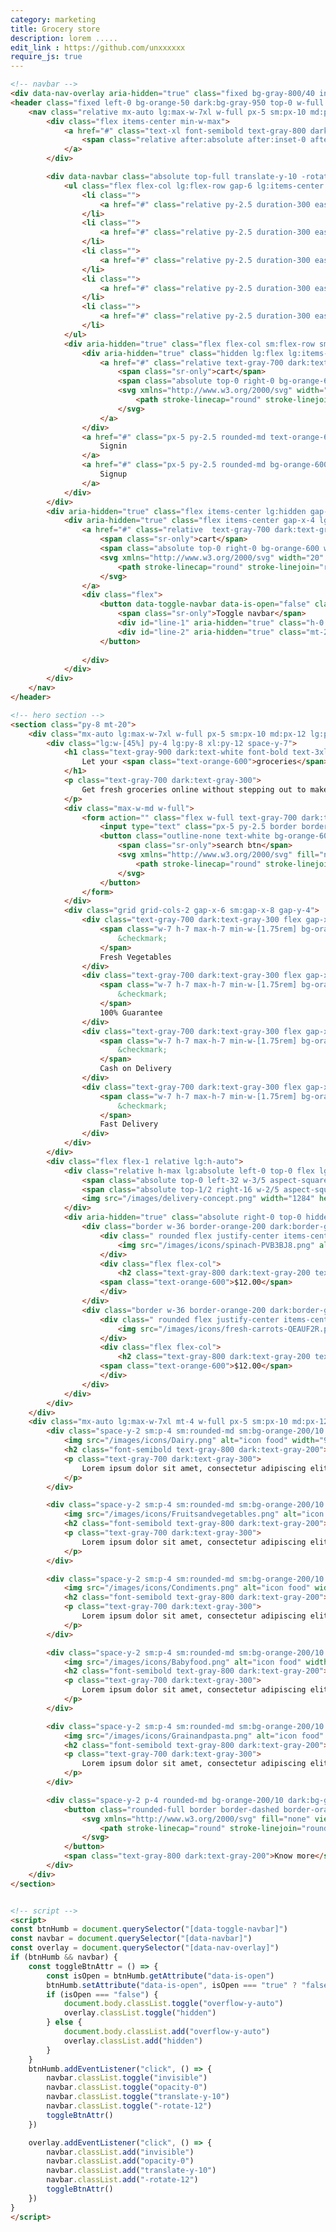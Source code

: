 ```yaml
---
category: marketing
title: Grocery store
description: lorem .....
edit_link : https://github.com/unxxxxxx
require_js: true
---
```



```html
<!-- navbar -->
<div data-nav-overlay aria-hidden="true" class="fixed bg-gray-800/40 inset-0 z-30 hidden lg:hidden"></div>
<header class="fixed left-0 bg-orange-50 dark:bg-gray-950 top-0 w-full flex items-center h-20 border-b border-b-gray-100 dark:border-b-gray-800 z-40">
    <nav class="relative mx-auto lg:max-w-7xl w-full px-5 sm:px-10 md:px-12 lg:px-5 flex gap-x-5 justify-between items-center">
        <div class="flex items-center min-w-max">
            <a href="#" class="text-xl font-semibold text-gray-800 dark:text-gray-200">
                <span class="relative after:absolute after:inset-0 after:rotate-3 after:border after:border-orange-600 text-orange-600">Grocy</span>Mart
            </a>
        </div>

        <div data-navbar class="absolute top-full translate-y-10 -rotate-12 opacity-0 invisible lg:visible lg:-rotate-0 lg:translate-y-0 lg:opacity-100 left-0 bg-white dark:bg-gray-950 lg:bg-transparent border-b border-gray-200 dark:border-gray-800 py-8 lg:py-0 px-5 sm:px-10 md:px-12 lg:px-0 lg:border-none w-full lg:top-0 lg:relative  lg:flex lg:justify-between duration-300 ease-linear">
            <ul class="flex flex-col lg:flex-row gap-6 lg:items-center text-gray-700 dark:text-gray-300 lg:w-full lg:justify-center">
                <li class="">
                    <a href="#" class="relative py-2.5 duration-300 ease-linear hover:text-orange-600 after:absolute after:w-full after:left-0 after:bottom-0 after:h-px after:rounded-md after:origin-left after:ease-linear after:duration-300 after:scale-x-0 hover:after:scale-100 after:bg-orange-600">Home</a>
                </li>
                <li class="">
                    <a href="#" class="relative py-2.5 duration-300 ease-linear hover:text-orange-600 after:absolute after:w-full after:left-0 after:bottom-0 after:h-px after:rounded-md after:origin-left after:ease-linear after:duration-300 after:scale-x-0 hover:after:scale-100 after:bg-orange-600">Categories</a>
                </li>
                <li class="">
                    <a href="#" class="relative py-2.5 duration-300 ease-linear hover:text-orange-600 after:absolute after:w-full after:left-0 after:bottom-0 after:h-px after:rounded-md after:origin-left after:ease-linear after:duration-300 after:scale-x-0 hover:after:scale-100 after:bg-orange-600">Sales</a>
                </li>
                <li class="">
                    <a href="#" class="relative py-2.5 duration-300 ease-linear hover:text-orange-600 after:absolute after:w-full after:left-0 after:bottom-0 after:h-px after:rounded-md after:origin-left after:ease-linear after:duration-300 after:scale-x-0 hover:after:scale-100 after:bg-orange-600">About</a>
                </li>
                <li class="">
                    <a href="#" class="relative py-2.5 duration-300 ease-linear hover:text-orange-600 after:absolute after:w-full after:left-0 after:bottom-0 after:h-px after:rounded-md after:origin-left after:ease-linear after:duration-300 after:scale-x-0 hover:after:scale-100 after:bg-orange-600">Contact</a>
                </li>
            </ul>
            <div aria-hidden="true" class="flex flex-col sm:flex-row sm:items-center gap-4  lg:min-w-max mt-10 lg:mt-0">
                <div aria-hidden="true" class="hidden lg:flex lg:items-center ">
                    <a href="#" class="relative text-gray-700 dark:text-gray-300 px-1.5">
                        <span class="sr-only">cart</span>
                        <span class="absolute top-0 right-0 bg-orange-600 w-2 h-2 rounded-full"></span>
                        <svg xmlns="http://www.w3.org/2000/svg" width="20" height="20" fill="none" viewBox="0 0 24 24" stroke-width="1.5" stroke="currentColor" class="w-6 h-6">
                            <path stroke-linecap="round" stroke-linejoin="round" d="M15.75 10.5V6a3.75 3.75 0 10-7.5 0v4.5m11.356-1.993l1.263 12c.07.665-.45 1.243-1.119 1.243H4.25a1.125 1.125 0 01-1.12-1.243l1.264-12A1.125 1.125 0 015.513 7.5h12.974c.576 0 1.059.435 1.119 1.007zM8.625 10.5a.375.375 0 11-.75 0 .375.375 0 01.75 0zm7.5 0a.375.375 0 11-.75 0 .375.375 0 01.75 0z" />
                        </svg>                      
                    </a>
                </div>
                <a href="#" class="px-5 py-2.5 rounded-md text-orange-600 underline flex justify-center">
                    Signin
                </a>
                <a href="#" class="px-5 py-2.5 rounded-md bg-orange-600 text-white flex justify-center duration-300 ease-linear hover:bg-orange-700">
                    Signup
                </a>
            </div>
        </div>
        <div aria-hidden="true" class="flex items-center lg:hidden gap-x-4">
            <div aria-hidden="true" class="flex items-center gap-x-4 lg:hidden">
                <a href="#" class="relative  text-gray-700 dark:text-gray-300 px-1.5">
                    <span class="sr-only">cart</span>
                    <span class="absolute top-0 right-0 bg-orange-600 w-2 h-2 rounded-full"></span>
                    <svg xmlns="http://www.w3.org/2000/svg" width="20" height="20" fill="none" viewBox="0 0 24 24" stroke-width="1.5" stroke="currentColor" class="w-6 h-6">
                        <path stroke-linecap="round" stroke-linejoin="round" d="M15.75 10.5V6a3.75 3.75 0 10-7.5 0v4.5m11.356-1.993l1.263 12c.07.665-.45 1.243-1.119 1.243H4.25a1.125 1.125 0 01-1.12-1.243l1.264-12A1.125 1.125 0 015.513 7.5h12.974c.576 0 1.059.435 1.119 1.007zM8.625 10.5a.375.375 0 11-.75 0 .375.375 0 01.75 0zm7.5 0a.375.375 0 11-.75 0 .375.375 0 01.75 0z" />
                    </svg>                      
                </a>
                <div class="flex">
                    <button data-toggle-navbar data-is-open="false" class="outline-none border-l border-l-orange-100 dark:border-l-gray-800 pl-3 relative py-3">
                        <span class="sr-only">Toggle navbar</span>
                        <div id="line-1" aria-hidden="true" class="h-0.5 w-6 rounded bg-gray-800 dark:bg-gray-200 transition duration-300"></div>
                        <div id="line-2" aria-hidden="true" class="mt-2 h-0.5 w-6 rounded bg-gray-800 dark:bg-gray-200 transition duration-300"></div>
                    </button>
    
                </div>
            </div>
        </div>
    </nav>
</header>

<!-- hero section -->
<section class="py-8 mt-20">
    <div class="mx-auto lg:max-w-7xl w-full px-5 sm:px-10 md:px-12 lg:px-5 flex flex-col lg:flex-row gap-x-6">
        <div class="lg:w-[45%] py-4 lg:py-8 xl:py-12 space-y-7">
            <h1 class="text-gray-900 dark:text-white font-bold text-3xl sm:text-4xl md:text-5xl xl:text-6xl">
                Let your <span class="text-orange-600">groceries</span> come to you
            </h1>
            <p class="text-gray-700 dark:text-gray-300">
                Get fresh groceries online without stepping out to make delicious food with the freshest ingredients
            </p>
            <div class="max-w-md w-full">
                <form action="" class="flex w-full text-gray-700 dark:text-gray-400">
                    <input type="text" class="px-5 py-2.5 border border-orange-200 dark:border-gray-800 border-r-0 rounded-l-md flex w-full outline-none bg-orange-200/10 dark:bg-gray-900">
                    <button class="outline-none text-white bg-orange-600 px-3 py-2.5 rounded-r-md min-w-max">
                        <span class="sr-only">search btn</span>
                        <svg xmlns="http://www.w3.org/2000/svg" fill="none" viewBox="0 0 24 24" stroke-width="1.5" stroke="currentColor" class="w-6 h-6">
                            <path stroke-linecap="round" stroke-linejoin="round" d="M21 21l-5.197-5.197m0 0A7.5 7.5 0 105.196 5.196a7.5 7.5 0 0010.607 10.607z" />
                        </svg>                              
                    </button>
                </form>
            </div>
            <div class="grid grid-cols-2 gap-x-6 sm:gap-x-8 gap-y-4">
                <div class="text-gray-700 dark:text-gray-300 flex gap-x-3">
                    <span class="w-7 h-7 max-h-7 min-w-[1.75rem] bg-orange-100 dark:bg-gray-900 dark:text-gray-300 text-orange-600 rounded-md flex items-center justify-center">
                        &checkmark;
                    </span>
                    Fresh Vegetables
                </div>
                <div class="text-gray-700 dark:text-gray-300 flex gap-x-3">
                    <span class="w-7 h-7 max-h-7 min-w-[1.75rem] bg-orange-100 dark:bg-gray-900 dark:text-gray-300 text-orange-600 rounded-md flex items-center justify-center">
                        &checkmark;
                    </span>
                    100% Guarantee
                </div>
                <div class="text-gray-700 dark:text-gray-300 flex gap-x-3">
                    <span class="w-7 h-7 max-h-7 min-w-[1.75rem] bg-orange-100 dark:bg-gray-900 dark:text-gray-300 text-orange-600 rounded-md flex items-center justify-center">
                        &checkmark;
                    </span>
                    Cash on Delivery
                </div>
                <div class="text-gray-700 dark:text-gray-300 flex gap-x-3">
                    <span class="w-7 h-7 max-h-7 min-w-[1.75rem] bg-orange-100 dark:bg-gray-900 dark:text-gray-300 text-orange-600 rounded-md flex items-center justify-center">
                        &checkmark;
                    </span>
                    Fast Delivery
                </div>
            </div>
        </div>
        <div class="flex flex-1 relative lg:h-auto">
            <div class="relative h-max lg:absolute left-0 top-0 flex lg:h-full  lg:w-auto w-11/12">
                <span class="absolute top-0 left-32 w-3/5 aspect-square rounded-md -rotate-[30deg] translate-y-20 origin-center border border-orange-200 dark:border-gray-800"></span>
                <span class="absolute top-1/2 right-16 w-2/5 aspect-square rounded-md rotate-12 -translate-y-1/2 origin-center border border-orange-200 dark:border-gray-800"></span>
                <img src="/images/delivery-concept.png" width="1284" height="1264" alt="" class=" lg:w-auto lg:h-full relative">
            </div>
            <div aria-hidden="true" class="absolute right-0 top-0 hidden sm:flex flex-col gap-2 md:gap-4">
                <div class="border w-36 border-orange-200 dark:border-gray-800 rounded-md p-2 bg-orange-200/10 dark:bg-gray-900 text-center flex flex-col">
                    <div class=" rounded flex justify-center items-center p-1 h-20 bg-white">
                        <img src="/images/icons/spinach-PVB3BJ8.png" alt="icon" class="w-full h-auto max-h-full">
                    </div>
                    <div class="flex flex-col">
                        <h2 class="text-gray-800 dark:text-gray-200 text-sm font-semibold">Fresh Spinach</h2>
                    <span class="text-orange-600">$12.00</span>
                    </div>
                </div>
                <div class="border w-36 border-orange-200 dark:border-gray-800 rounded-md p-2 bg-orange-200/10 dark:bg-gray-900 text-center flex flex-col">
                    <div class=" rounded flex justify-center items-center p-1 h-20 bg-white">
                        <img src="/images/icons/fresh-carrots-QEAUF2R.png" alt="icon" class="w-full h-auto max-h-full">
                    </div>
                    <div class="flex flex-col">
                        <h2 class="text-gray-800 dark:text-gray-200 text-sm font-semibold">Fresh Spinach</h2>
                    <span class="text-orange-600">$12.00</span>
                    </div>
                </div>
            </div>
        </div>
    </div>
    <div class="mx-auto lg:max-w-7xl mt-4 w-full px-5 sm:px-10 md:px-12 lg:px-5 grid grid-cols-2 sm:grid-cols-3 lg:grid-cols-5 gap-5">
        <div class="space-y-2 sm:p-4 sm:rounded-md sm:bg-orange-200/10 sm:dark:bg-gray-900">
            <img src="/images/icons/Dairy.png" alt="icon food" width="96" height="96" class="w-14 h-14 md:w-20 md:h-20">
            <h2 class="font-semibold text-gray-800 dark:text-gray-200">Dairy Products</h2>
            <p class="text-gray-700 dark:text-gray-300">
                Lorem ipsum dolor sit amet, consectetur adipiscing elit.
            </p>
        </div>

        <div class="space-y-2 sm:p-4 sm:rounded-md sm:bg-orange-200/10 sm:dark:bg-gray-900">
            <img src="/images/icons/Fruitsandvegetables.png" alt="icon food" width="96" height="96" class="w-14 h-14 md:w-20 md:h-20">
            <h2 class="font-semibold text-gray-800 dark:text-gray-200">Vegetables & Fruits</h2>
            <p class="text-gray-700 dark:text-gray-300">
                Lorem ipsum dolor sit amet, consectetur adipiscing elit.
            </p>
        </div>

        <div class="space-y-2 sm:p-4 sm:rounded-md sm:bg-orange-200/10 sm:dark:bg-gray-900">
            <img src="/images/icons/Condiments.png" alt="icon food" width="96" height="96" class="w-14 h-14 md:w-20 md:h-20">
            <h2 class="font-semibold text-gray-800 dark:text-gray-200">Spices & Seasonings</h2>
            <p class="text-gray-700 dark:text-gray-300">
                Lorem ipsum dolor sit amet, consectetur adipiscing elit.
            </p>
        </div>

        <div class="space-y-2 sm:p-4 sm:rounded-md sm:bg-orange-200/10 sm:dark:bg-gray-900">
            <img src="/images/icons/Babyfood.png" alt="icon food" width="96" height="96" class="w-14 h-14 md:w-20 md:h-20">
            <h2 class="font-semibold text-gray-800 dark:text-gray-200">Honey</h2>
            <p class="text-gray-700 dark:text-gray-300">
                Lorem ipsum dolor sit amet, consectetur adipiscing elit.
            </p>
        </div>

        <div class="space-y-2 sm:p-4 sm:rounded-md sm:bg-orange-200/10 sm:dark:bg-gray-900">
            <img src="/images/icons/Grainandpasta.png" alt="icon food" width="96" height="96" class="w-14 h-14 md:w-20 md:h-20">
            <h2 class="font-semibold text-gray-800 dark:text-gray-200">Flour</h2>
            <p class="text-gray-700 dark:text-gray-300">
                Lorem ipsum dolor sit amet, consectetur adipiscing elit.
            </p>
        </div>

        <div class="space-y-2 p-4 rounded-md bg-orange-200/10 dark:bg-gray-900 border flex flex-col items-center justify-center border-orange-100 dark:border-gray-800 lg:hidden">
            <button class="rounded-full border border-dashed border-orange-300 dark:border-gray-800 text-orange-600 p-3">
                <svg xmlns="http://www.w3.org/2000/svg" fill="none" viewBox="0 0 24 24" stroke-width="1.5" stroke="currentColor" class="w-6 h-6">
                    <path stroke-linecap="round" stroke-linejoin="round" d="M12 6v12m6-6H6" />
                </svg>                      
            </button>
            <span class="text-gray-800 dark:text-gray-200">Know more</span>
        </div>
    </div>
</section>


<!-- script -->
<script>
const btnHumb = document.querySelector("[data-toggle-navbar]")
const navbar = document.querySelector("[data-navbar]")
const overlay = document.querySelector("[data-nav-overlay]")
if (btnHumb && navbar) {
    const toggleBtnAttr = () => {
        const isOpen = btnHumb.getAttribute("data-is-open")
        btnHumb.setAttribute("data-is-open", isOpen === "true" ? "false" : "true")
        if (isOpen === "false") {
            document.body.classList.toggle("overflow-y-auto")
            overlay.classList.toggle("hidden")
        } else {
            document.body.classList.add("overflow-y-auto")
            overlay.classList.add("hidden")
        }
    }
    btnHumb.addEventListener("click", () => {
        navbar.classList.toggle("invisible")
        navbar.classList.toggle("opacity-0")
        navbar.classList.toggle("translate-y-10")
        navbar.classList.toggle("-rotate-12")
        toggleBtnAttr()
    })

    overlay.addEventListener("click", () => {
        navbar.classList.add("invisible")
        navbar.classList.add("opacity-0")
        navbar.classList.add("translate-y-10")
        navbar.classList.add("-rotate-12")
        toggleBtnAttr()
    })
}
</script>
```